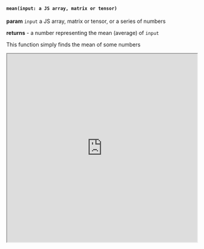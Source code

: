 
#### `mean(input: a JS array, matrix or tensor)`

**param** `input` a JS array, matrix or tensor, or a series of numbers

**returns** - a number representing the mean (average) of `input`

This function simply finds the mean of some numbers

<iframe src="https://hlab.app/s/LinJianan/mean_book"
    width="100%"
    height="500px">
</iframe>
